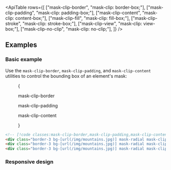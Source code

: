 

<ApiTable
  rows={[
    ["mask-clip-border", "mask-clip: border-box;"],
    ["mask-clip-padding", "mask-clip: padding-box;"],
    ["mask-clip-content", "mask-clip: content-box;"],
    ["mask-clip-fill", "mask-clip: fill-box;"],
    ["mask-clip-stroke", "mask-clip: stroke-box;"],
    ["mask-clip-view", "mask-clip: view-box;"],
    ["mask-clip-no-clip", "mask-clip: no-clip;"],
  ]}
/>

## Examples

### Basic example

Use the `mask-clip-border`, `mask-clip-padding`, and `mask-clip-content` utilities to control the bounding box of an element's mask:

<Figure>

<Example>
  {
    <div className="flex flex-col items-center justify-center space-y-10 sm:flex-row sm:space-y-0 sm:space-x-10">
      <div className="flex shrink-0 flex-col items-center">
        <p className="mb-3 text-center font-mono text-sm font-medium text-gray-500 dark:text-gray-400">
          mask-clip-border
        </p>
        <div className="relative size-24 rounded-lg border-3 border-dashed border-indigo-500/50 dark:border-indigo-400/75">
          <div className="absolute -inset-[3px] bg-[url(https://images.unsplash.com/photo-1554629947-334ff61d85dc?ixid=MnwxMjA3fDB8MHxwaG90by1wYWdlfHx8fGVufDB8fHx8&ixlib=rb-1.2.1&auto=format&fit=crop&w=1000&h=1000&q=80)] mask-radial mask-from-white mask-from-70% mask-to-70% bg-cover bg-center mask-clip-border p-1.5"></div>
        </div>
      </div>
      <div className="flex shrink-0 flex-col items-center">
        <p className="mb-3 text-center font-mono text-sm font-medium text-gray-500 dark:text-gray-400">
          mask-clip-padding
        </p>
        <div className="relative size-24 rounded-lg border-3 border-dashed border-indigo-500/50 dark:border-indigo-400/75">
          <div className="absolute -inset-[3px] rounded-lg border-3 bg-[url(https://images.unsplash.com/photo-1554629947-334ff61d85dc?ixid=MnwxMjA3fDB8MHxwaG90by1wYWdlfHx8fGVufDB8fHx8&ixlib=rb-1.2.1&auto=format&fit=crop&w=1000&h=1000&q=80)] mask-radial mask-from-white mask-from-70% mask-to-70% bg-cover bg-center mask-clip-padding p-1.5"></div>
        </div>
      </div>
      <div className="flex shrink-0 flex-col items-center">
        <p className="mb-3 text-center font-mono text-sm font-medium text-gray-500 dark:text-gray-400">
          mask-clip-content
        </p>
        <div className="relative size-24 rounded-lg border-3 border-dashed border-indigo-500/50 dark:border-indigo-400/75">
          <div className="absolute -inset-[3px] rounded-lg border-3 bg-[url(https://images.unsplash.com/photo-1554629947-334ff61d85dc?ixid=MnwxMjA3fDB8MHxwaG90by1wYWdlfHx8fGVufDB8fHx8&ixlib=rb-1.2.1&auto=format&fit=crop&w=1000&h=1000&q=80)] mask-radial mask-from-white mask-from-70% mask-to-70% bg-cover bg-center mask-clip-content p-1.5"></div>
        </div>
      </div>
    </div>
  }
</Example>

</Figure>

```html
<!-- [!code classes:mask-clip-border,mask-clip-padding,mask-clip-content] -->
<div class="border-3 bg-[url(/img/mountains.jpg)] mask-radial mask-clip-border p-1.5 ..."></div>
<div class="border-3 bg-[url(/img/mountains.jpg)] mask-radial mask-clip-padding p-1.5 ..."></div>
<div class="border-3 bg-[url(/img/mountains.jpg)] mask-radial mask-clip-content p-1.5 ..."></div>
```

### Responsive design

<ResponsiveDesign property="mask-clip" defaultClass="mask-clip-border" featuredClass="mask-clip-padding" />
